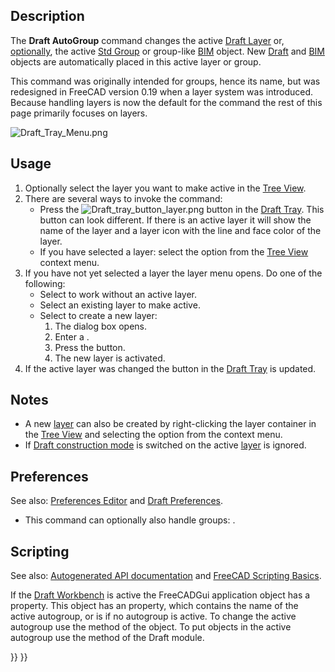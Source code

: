 <languages/>

{{Docnav
|[[Draft_ToggleConstructionMode|ToggleConstructionMode]]
|[[Draft_Snap_Lock|Snap Lock]]
|[[Draft_Workbench|Draft]]
|IconL=Draft_ToggleConstructionMode.svg
|IconR=Draft_Snap_Lock.svg
|IconC=Workbench_Draft.svg
}}

{{GuiCommand
|Name=Draft AutoGroup
|Empty=1
|Workbenches=[[Draft_Workbench|Draft]], [[BIM_Workbench|BIM]]
|Version=0.17
|SeeAlso=[[Draft_Layer|Draft Layer]], [[Std_Group|Std Group]]
}}

== Description == 

The '''Draft AutoGroup''' command changes the active [[Draft_Layer|Draft Layer]] or, [[#Preferences|optionally]], the active [[Std_Group|Std Group]] or group-like [[BIM_Workbench|BIM]] object. New [[Draft_Workbench|Draft]] and [[BIM_Workbench|BIM]] objects are automatically placed in this active layer or group.

This command was originally intended for groups, hence its name, but was redesigned in FreeCAD version 0.19 when a layer system was introduced. Because handling layers is now the default for the command the rest of this page primarily focuses on layers.

[[Image:Draft_Tray_Menu.png]]
{{Caption|The layer menu of the Draft Tray (image updated for version 1.1)}}

==Usage==

# Optionally select the layer you want to make active in the [[Tree_View|Tree View]].
# There are several ways to invoke the command:
#* Press the [[Image:Draft_tray_button_layer.png]] button in the [[Draft_Tray|Draft Tray]]. This button can look different. If there is an active layer it will show the name of the layer and a layer icon with the line and face color of the layer.
#* If you have selected a layer: select the {{MenuCommand|[[Image:button_right.svg|16px]] Activate Layer}} option from the [[Tree_View|Tree View]] context menu.
# If you have not yet selected a layer the layer menu opens. Do one of the following:
#* Select {{MenuCommand|[[Image:Button_invalid.svg|16px]] None}} to work without an active layer.
#* Select an existing layer to make active.
#* Select {{MenuCommand|[[Image:Draft_NewLayer.svg|16px]] New Layer}} to create a new layer:
#*# The {{MenuCommand|New Layer}} dialog box opens. {{Version|1.1}}
#*# Enter a {{MenuCommand|Layer name}}.
#*# Press the {{Button|OK}} button.
#*# The new layer is activated. {{Version|1.1}}
# If the active layer was changed the button in the [[Draft_Tray|Draft Tray]] is updated.

==Notes==

* A new [[Draft_Layer|layer]] can also be created by right-clicking the layer container in the [[Tree_View|Tree View]] and selecting the {{MenuCommand|[[Image:Draft_NewLayer.svg|16px]] Add New Layer}} option from the context menu.
* If [[Draft_ToggleConstructionMode|Draft construction mode]] is switched on the active [[Draft_Layer|layer]] is ignored.

==Preferences==

See also: [[Preferences_Editor|Preferences Editor]] and [[Draft_Preferences|Draft Preferences]].

* This command can optionally also handle groups: {{MenuCommand|Edit → Preferences → Draft → General → Include groups in layer list}}.

== Scripting == 

See also: [https://freecad.github.io/SourceDoc/ Autogenerated API documentation] and [[FreeCAD_Scripting_Basics|FreeCAD Scripting Basics]].

If the [[Draft_Workbench|Draft Workbench]] is active the FreeCADGui application object has a {{incode|draftToolBar}} property. This {{incode|draftToolBar}} object has an {{incode|autogroup}} property, which contains the name of the active autogroup, or is {{incode|None}} if no autogroup is active. To change the active autogroup use the {{incode|setAutoGroup}} method of the {{incode|draftToolBar}} object. To put objects in the active autogroup use the {{incode|autogroup}} method of the Draft module.

{{Code|code=
# This code only works if the Draft Workbench is active!

import FreeCAD as App
import FreeCADGui as Gui
import Draft

doc = App.newDocument()

polygon1 = Draft.make_polygon(5, radius=1000)
polygon2 = Draft.make_polygon(3, radius=500)
polygon3 = Draft.make_polygon(6, radius=220)

layer = Draft.make_layer()
Gui.draftToolBar.setAutoGroup(layer.Name)

Draft.autogroup(polygon1)
Draft.autogroup(polygon2)
Draft.autogroup(polygon3)

doc.recompute()
}}


{{Docnav
|[[Draft_ToggleConstructionMode|ToggleConstructionMode]]
|[[Draft_Snap_Lock|Snap Lock]]
|[[Draft_Workbench|Draft]]
|IconL=Draft_ToggleConstructionMode.svg
|IconR=Draft_Snap_Lock.svg
|IconC=Workbench_Draft.svg
}}

{{Draft Tools navi{{#translation:}}}}
{{Userdocnavi{{#translation:}}}}